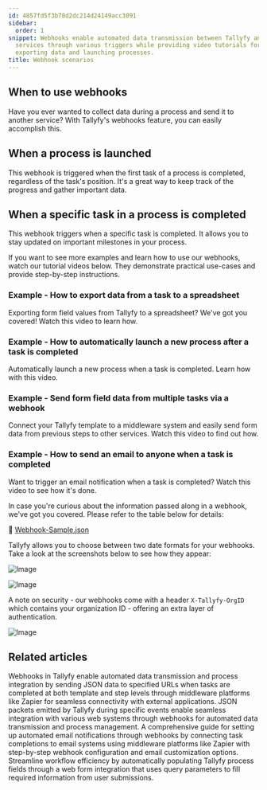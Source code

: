 ```yaml
---
id: 4857fd5f3b78d2dc214d24149acc3091
sidebar:
  order: 1
snippet: Webhooks enable automated data transmission between Tallyfy and external
  services through various triggers while providing video tutorials for tasks like
  exporting data and launching processes.
title: Webhook scenarios
---
```


## When to use webhooks

Have you ever wanted to collect data during a process and send it to another service? With Tallyfy's webhooks feature, you can easily accomplish this.

## When a process is launched

This webhook is triggered when the first task of a process is completed, regardless of the task's position. It's a great way to keep track of the progress and gather important data.

## When a specific task in a process is completed

This webhook triggers when a specific task is completed. It allows you to stay updated on important milestones in your process.

If you want to see more examples and learn how to use our webhooks, watch our tutorial videos below. They demonstrate practical use-cases and provide step-by-step instructions.

### Example - How to export data from a task to a spreadsheet

Exporting form field values from Tallyfy to a spreadsheet? We've got you covered! Watch this video to learn how.

<lite-vimeo videoid="349793950"></lite-vimeo>

### Example - How to automatically launch a new process after a task is completed

Automatically launch a new process when a task is completed. Learn how with this video.

<lite-vimeo videoid="289313624"></lite-vimeo>

### Example - Send form field data from multiple tasks via a webhook

Connect your Tallyfy template to a middleware system and easily send form data from previous steps to other services. Watch this video to find out how.

<lite-vimeo videoid="311699511"></lite-vimeo>

### Example - How to send an email to anyone when a task is completed

Want to trigger an email notification when a task is completed? Watch this video to see how it's done.

<lite-vimeo videoid="344182415"></lite-vimeo>

In case you're curious about the information passed along in a webhook, we've got you covered. Please refer to the table below for details:

📌 [Webhook-Sample.json](https://screenshots.tallyfy.com/Webhook-Sample.json)

Tallyfy allows you to choose between two date formats for your webhooks. Take a look at the screenshots below to see how they appear:

![Image](https://screenshots.tallyfy.com/file-2wtr39D8Zq.png)

![Image](https://screenshots.tallyfy.com/file-kiArgQohN2.png)

A note on security - our webhooks come with a header `X-Tallyfy-OrgID` which contains your organization ID - offering an extra layer of authentication.

![Image](https://screenshots.tallyfy.com/file-g5qdMzYyEK.png)


## Related articles
<CardGrid>
<LinkTitleCard header="<b>Webhooks > Details about webhooks</b>" href="/products/pro/integrations/webhooks/how-to-set-up-webhooks-in-tallyfy/" > Webhooks in Tallyfy enable automated data transmission and process integration by sending JSON data to specified URLs when tasks are completed at both template and step levels through middleware platforms like Zapier for seamless connectivity with external applications. </LinkTitleCard>
<LinkTitleCard header="<b>Integrations > Webhooks</b>" href="/products/pro/integrations/webhooks/" > JSON packets emitted by Tallyfy during specific events enable seamless integration with various web systems through webhooks for automated data transmission and process management. </LinkTitleCard>
<LinkTitleCard header="<b>Webhooks > Send emails using webhooks</b>" href="/products/pro/integrations/webhooks/how-can-i-send-emails-using-webhooks-in-tallyfy/" > A comprehensive guide for setting up automated email notifications through webhooks by connecting task completions to email systems using middleware platforms like Zapier with step-by-step webhook configuration and email customization options. </LinkTitleCard>
<LinkTitleCard header="<b>Launching > Launch a process from a web form</b>" href="/products/pro/launching/how-to-launch-a-tallyfy-process-from-a-webform/" > Streamline workflow efficiency by automatically populating Tallyfy process fields through a web form integration that uses query parameters to fill required information from user submissions. </LinkTitleCard>
</CardGrid>